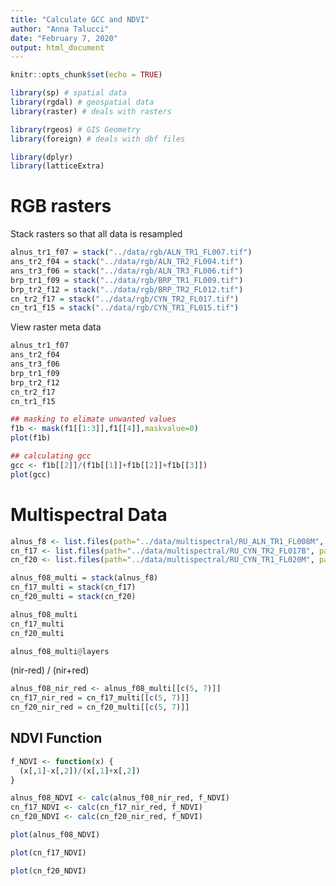 ```yaml
---
title: "Calculate GCC and NDVI"
author: "Anna Talucci"
date: "February 7, 2020"
output: html_document
---
```


```r
knitr::opts_chunk$set(echo = TRUE)
```


```r
library(sp) # spatial data
library(rgdal) # geospatial data
library(raster) # deals with rasters

library(rgeos) # GIS Geometry
library(foreign) # deals with dbf files

library(dplyr)
library(latticeExtra)
```


# RGB rasters

Stack rasters so that all data is resampled

```r
alnus_tr1_f07 = stack("../data/rgb/ALN_TR1_FL007.tif")
ans_tr2_f04 = stack("../data/rgb/ALN_TR2_FL004.tif")
ans_tr3_f06 = stack("../data/rgb/ALN_TR3_FL006.tif")
brp_tr1_f09 = stack("../data/rgb/BRP_TR1_FL009.tif")
brp_tr2_f12 = stack("../data/rgb/BRP_TR2_FL012.tif")
cn_tr2_f17 = stack("../data/rgb/CYN_TR2_FL017.tif")
cn_tr1_f15 = stack("../data/rgb/CYN_TR1_FL015.tif")
```

View raster meta data
```r
alnus_tr1_f07
ans_tr2_f04
ans_tr3_f06
brp_tr1_f09
brp_tr2_f12
cn_tr2_f17
cn_tr1_f15 
```


```r
## masking to elimate unwanted values 
f1b <- mask(f1[[1:3]],f1[[4]],maskvalue=0)
plot(f1b)

## calculating gcc
gcc <- f1b[[2]]/(f1b[[1]]+f1b[[2]]+f1b[[3]])
plot(gcc)
```


# Multispectral Data
```r
alnus_f8 <- list.files(path="../data/multispectral/RU_ALN_TR1_FL008M", pattern =".tif$", full.names=TRUE)
cn_f17 <- list.files(path="../data/multispectral/RU_CYN_TR2_FL017B", pattern =".tif$", full.names=TRUE)
cn_f20 <- list.files(path="../data/multispectral/RU_CYN_TR1_FL020M", pattern =".tif$", full.names=TRUE)
```

```r
alnus_f08_multi = stack(alnus_f8)
cn_f17_multi = stack(cn_f17)
cn_f20_multi = stack(cn_f20)
```


```r
alnus_f08_multi
cn_f17_multi 
cn_f20_multi 
```


```r
alnus_f08_multi@layers
```
 
 (nir-red) / (nir+red)
```r
alnus_f08_nir_red <- alnus_f08_multi[[c(5, 7)]]
cn_f17_nir_red = cn_f17_multi[[c(5, 7)]] 
cn_f20_nir_red = cn_f20_multi[[c(5, 7)]] 

```

## NDVI Function
```r
f_NDVI <- function(x) {
  (x[,1]-x[,2])/(x[,1]+x[,2])
}
```

```r
alnus_f08_NDVI <- calc(alnus_f08_nir_red, f_NDVI)
cn_f17_NDVI <- calc(cn_f17_nir_red, f_NDVI)
cn_f20_NDVI <- calc(cn_f20_nir_red, f_NDVI)
```

```r
plot(alnus_f08_NDVI)
```

```r
plot(cn_f17_NDVI)
```

```r
plot(cn_f20_NDVI)
```





